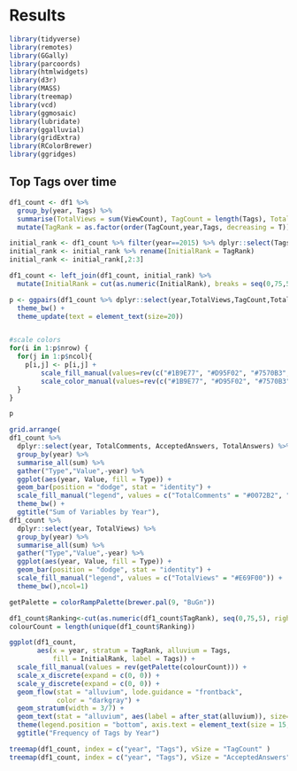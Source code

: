 # Results
```r
library(tidyverse)
library(remotes)
library(GGally)
library(parcoords)
library(htmlwidgets)
library(d3r)
library(MASS)
library(treemap)
library(vcd)
library(ggmosaic)
library(lubridate)
library(ggalluvial)
library(gridExtra)
library(RColorBrewer)
library(ggridges)
```

## Top Tags over time



```r
df1_count <- df1 %>%
  group_by(year, Tags) %>%
  summarise(TotalViews = sum(ViewCount), TagCount = length(Tags), TotalComments = sum(CommentCount), AcceptedAnswers = sum(as.integer(as.character(AcceptAnswer))), TotalAnswers = sum(AnswerCount)) %>%
  mutate(TagRank = as.factor(order(TagCount,year,Tags, decreasing = T))) 
```
```r
initial_rank <- df1_count %>% filter(year==2015) %>% dplyr::select(Tags, TagRank)
initial_rank <- initial_rank %>% rename(InitialRank = TagRank)
initial_rank <- initial_rank[,2:3] 

df1_count <- left_join(df1_count, initial_rank) %>%
  mutate(InitialRank = cut(as.numeric(InitialRank), breaks = seq(0,75,5), right = F))
```
```r
p <- ggpairs(df1_count %>% dplyr::select(year,TotalViews,TagCount,TotalComments, AcceptedAnswers,TotalAnswers), aes(color=year)) + 
  theme_bw() +
  theme_update(text = element_text(size=20))


#scale colors
for(i in 1:p$nrow) {
  for(j in 1:p$ncol){
    p[i,j] <- p[i,j] + 
        scale_fill_manual(values=rev(c("#1B9E77", "#D95F02", "#7570B3", "#E7298A", "#66A61E", "#E6AB02", "#A6761D"))) +
        scale_color_manual(values=rev(c("#1B9E77", "#D95F02", "#7570B3", "#E7298A", "#66A61E", "#E6AB02", "#A6761D")))  
  }
}

p
```
```r
grid.arrange(
df1_count %>%
  dplyr::select(year, TotalComments, AcceptedAnswers, TotalAnswers) %>% 
  group_by(year) %>% 
  summarise_all(sum) %>%
  gather("Type","Value",-year) %>%
  ggplot(aes(year, Value, fill = Type)) +
  geom_bar(position = "dodge", stat = "identity") +
  scale_fill_manual("legend", values = c("TotalComments" = "#0072B2", "AcceptedAnswers" = "#D55E00", "TotalAnswers" = "#CC79A7")) +
  theme_bw() +
  ggtitle("Sum of Variables by Year"),
df1_count %>%
  dplyr::select(year, TotalViews) %>% 
  group_by(year) %>% 
  summarise_all(sum) %>%
  gather("Type","Value",-year) %>%
  ggplot(aes(year, Value, fill = Type)) +
  geom_bar(position = "dodge", stat = "identity") +
  scale_fill_manual("legend", values = c("TotalViews" = "#E69F00")) +
  theme_bw(),ncol=1)
```
```r

getPalette = colorRampPalette(brewer.pal(9, "BuGn"))

df1_count$Ranking<-cut(as.numeric(df1_count$TagRank), seq(0,75,5), right=FALSE)
colourCount = length(unique(df1_count$Ranking))

ggplot(df1_count,
       aes(x = year, stratum = TagRank, alluvium = Tags,
           fill = InitialRank, label = Tags)) +
  scale_fill_manual(values = rev(getPalette(colourCount))) +
  scale_x_discrete(expand = c(0, 0)) +
  scale_y_discrete(expand = c(0, 0)) +
  geom_flow(stat = "alluvium", lode.guidance = "frontback",
            color = "darkgray") +
  geom_stratum(width = 3/7) +
  geom_text(stat = "alluvium", aes(label = after_stat(alluvium)), size=8) +
  theme(legend.position = "bottom", axis.text = element_text(size = 15, face = "bold")) +
  ggtitle("Frequency of Tags by Year") 
```





```r
treemap(df1_count, index = c("year", "Tags"), vSize = "TagCount" )
treemap(df1_count, index = c("year", "Tags"), vSize = "AcceptedAnswers" )
```